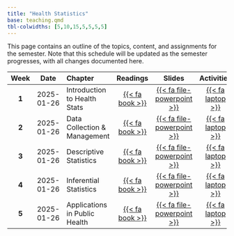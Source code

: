 ```yaml
---
title: "Health Statistics"
base: teaching.qmd
tbl-colwidths: [5,10,15,5,5,5,5]
---
```


This page contains an outline of the topics, content, and assignments for the semester. Note that this schedule will be updated as the semester progresses, with all changes documented here.

::: column-body
| **Week** |  **Date**  | **Chapter**                    |            **Readings**             |            **Slides**            |          **Activities**          |            **Assignments**        |
|:-------:|:----------:|:------------------------------|:-----------------------------------:|:---------------------------------:|:--------------------------------:|:----------------------------------:|
|  **1**  | 2025-01-26 | Introduction to Health Stats  | [{{< fa book >}}](#){.unclickable-button} | [{{< fa file-powerpoint >}}](#){.unclickable-button} | [{{< fa laptop >}}](#){.unclickable-button} | [{{< fa users-rectangle >}}](#){.unclickable-button} |
|  **2**  | 2025-01-26 | Data Collection & Management  | [{{< fa book >}}](#){.unclickable-button} | [{{< fa file-powerpoint >}}](#){.unclickable-button} | [{{< fa laptop >}}](#){.unclickable-button} | [{{< fa users-rectangle >}}](#){.unclickable-button} |
|  **3**  | 2025-01-26 | Descriptive Statistics         | [{{< fa book >}}](#){.unclickable-button} | [{{< fa file-powerpoint >}}](#){.unclickable-button} | [{{< fa laptop >}}](#){.unclickable-button} | [{{< fa users-rectangle >}}](#){.unclickable-button} |
|  **4**  | 2025-01-26 | Inferential Statistics         | [{{< fa book >}}](#){.unclickable-button} | [{{< fa file-powerpoint >}}](#){.unclickable-button} | [{{< fa laptop >}}](#){.unclickable-button} | [{{< fa users-rectangle >}}](#){.unclickable-button} |
|  **5**  | 2025-01-26 | Applications in Public Health  | [{{< fa book >}}](#){.unclickable-button} | [{{< fa file-powerpoint >}}](#){.unclickable-button} | [{{< fa laptop >}}](#){.unclickable-button} | [{{< fa users-rectangle >}}](#){.unclickable-button} |
:::
